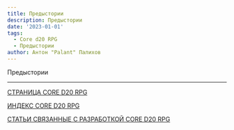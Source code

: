 ```yaml
---
title: Предыстории
description: Предыстории
date: '2023-01-01'
tags:
  - Core d20 RPG
  - Предыстории
author: Антон "Palant" Палихов
---
```


Предыстории

---

[СТРАНИЦА CORE D20 RPG](https://cyborgsandmages.com/cored20rpg/)

[ИНДЕКС CORE D20 RPG](https://cyborgsandmages.com/cored20rpg/1)

[СТАТЬИ СВЯЗАННЫЕ С РАЗРАБОТКОЙ CORE D20 RPG](https://cyborgsandmages.com/core-d20/1)
